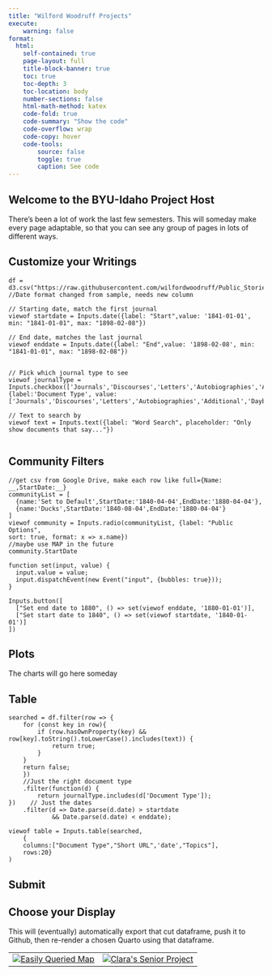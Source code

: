 ```yaml
---
title: "Wilford Woodruff Projects"
execute:
    warning: false
format:
  html:
    self-contained: true
    page-layout: full
    title-block-banner: true
    toc: true
    toc-depth: 3
    toc-location: body
    number-sections: false
    html-math-method: katex
    code-fold: true
    code-summary: "Show the code"
    code-overflow: wrap
    code-copy: hover
    code-tools:
        source: false
        toggle: true
        caption: See code
---    
```


## Welcome to the BYU-Idaho Project Host 

There's been a lot of work the last few semesters. This will someday make every page adaptable, so that you can see any group of pages in lots of different ways.



## Customize your Writings
```ojs

df = d3.csv("https://raw.githubusercontent.com/wilfordwoodruff/Public_Stories/main/data/derived/derived_data.csv")
//Date format changed from sample, needs new column

// Starting date, match the first journal
viewof startdate = Inputs.date({label: "Start",value: '1841-01-01', min: "1841-01-01", max: "1898-02-08"})

// End date, matches the last journal
viewof enddate = Inputs.date({label: "End",value: '1898-02-08', min: "1841-01-01", max: "1898-02-08"})


// Pick which journal type to see
viewof journalType = Inputs.checkbox(['Journals','Discourses','Letters','Autobiographies','Additional','Daybooks'],{label:'Document Type', value: ['Journals','Discourses','Letters','Autobiographies','Additional','Daybooks']})

// Text to search by
viewof text = Inputs.text({label: "Word Search", placeholder: "Only show documents that say..."})


```

<!-- Filters each row for...
1) Word Search- if any column contains that phrase
2) Document Type- if that column contains any of the checks
3) Dates- if it is between the Start and End days
We will add a drop-down list of Topics when it comes
-->

## Community Filters

```ojs
//get csv from Google Drive, make each row like full={Name: __,StartDate:__}
communityList = [
  {name:'Set to Default',StartDate:'1840-04-04',EndDate:'1880-04-04'},
  {name:'Ducks',StartDate:'1840-08-04',EndDate:'1880-04-04'}
]
viewof community = Inputs.radio(communityList, {label: "Public Options",
sort: true, format: x => x.name})
//maybe use MAP in the future
community.StartDate
```

```ojs
function set(input, value) {
  input.value = value;
  input.dispatchEvent(new Event("input", {bubbles: true}));
}

Inputs.button([
  ["Set end date to 1880", () => set(viewof enddate, '1880-01-01')],
  ["Set start date to 1840", () => set(viewof startdate, '1840-01-01')]
])
```

::: {.panel-tabset}

## Plots

The charts will go here someday

## Table
```ojs

searched = df.filter(row => {
    for (const key in row){
        if (row.hasOwnProperty(key) && row[key].toString().toLowerCase().includes(text)) {
            return true;
        }
    }
    return false;
    })
    //Just the right document type
    .filter(function(d) {
        return journalType.includes(d['Document Type']);
})    // Just the dates
    .filter(d => Date.parse(d.date) > startdate 
            && Date.parse(d.date) < enddate);

viewof table = Inputs.table(searched, 
    {
    columns:["Document Type","Short URL",'date',"Topics"],
    rows:20}
)
```
:::
<!--
groups = d3.group(df, d => d['Journal Type'])
const columnValue = row.columnName;
viewof topics = Inputs.select([null].concat(groups),{label: "Topical Search", multiple: true})

import {createCSV} from "@resmartizh/export-functions"

viewof submitButton = Inputs.button("Submit Filters")
makeCSV = {
    submitButton;
    createCSV(searched)
}


<button onclick="pushToGitHub()">Push CSV to GitHub</button>
  <script src="script.js"></script>
-->
## Submit





## Choose your Display
This will (eventually) automatically export that cut dataframe, push it to Github, then re-render a chosen Quarto using that dataframe. 

<table>
  <tr>
    <td><a href="../code/Stories/Map Locations by Query.html">
        <img src="../code/icons/scalable map2.png" alt="Easily Queried Map" title='Easily Queried Map'>
        </a>
    </td>
    <td><a href="https://clarabrobergseniorproject.netlify.app/posts/final_project/">
        <img src="../code/icons/claras2.png" alt="Clara's Senior Project" title="Clara's Senior Project">
        </a>
    </td>
  </tr>
</table>
